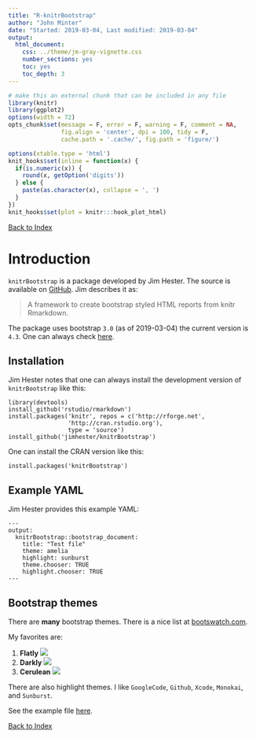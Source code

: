 ```yaml
---
title: "R-knitrBootstrap"
author: "John Minter"
date: "Started: 2019-03-04, Last modified: 2019-03-04"
output:
  html_document:
    css: ../theme/jm-gray-vignette.css
    number_sections: yes
    toc: yes
    toc_depth: 3
---
```



```r
# make this an external chunk that can be included in any file
library(knitr)
library(ggplot2)
options(width = 72)
opts_chunk$set(message = F, error = F, warning = F, comment = NA,
               fig.align = 'center', dpi = 100, tidy = F,
               cache.path = '.cache/', fig.path = 'figure/')

options(xtable.type = 'html')
knit_hooks$set(inline = function(x) {
  if(is.numeric(x)) {
    round(x, getOption('digits'))
  } else {
    paste(as.character(x), collapse = ', ')
  }
})
knit_hooks$set(plot = knitr:::hook_plot_html)
```

[Back to Index](../README.html)

# Introduction

`knitrBootstrap` is a package developed by Jim Hester. The source is available
on [GitHub ](https://github.com/jimhester/knitrBootstrap). Jim describes it as:

> A framework to create bootstrap styled HTML reports from knitr Rmarkdown.

The package uses bootstrap `3.0` (as of 2019-03-04) the current version is `4.3`.
One can always check [here](https://getbootstrap.com/docs/versions/).

## Installation

Jim Hester notes that one can always install the development version of 
`knitrBootstrap` like this:

```
library(devtools)
install_github('rstudio/rmarkdown')
install.packages('knitr', repos = c('http://rforge.net',
                 'http://cran.rstudio.org'),
                 type = 'source')
install_github('jimhester/knitrBootstrap')
```

One can install the CRAN version like this:

```
install.packages('knitrBootstrap')
```


## Example YAML

Jim Hester provides this example YAML:

```
---
output:
  knitrBootstrap::bootstrap_document:
    title: "Test file"
    theme: amelia
    highlight: sunburst
    theme.chooser: TRUE
    highlight.chooser: TRUE
---

```

## Bootstrap themes

There are **many** bootstrap themes. There is a nice list at
[bootswatch.com](https://bootswatch.com/).

My favorites are:


1. **Flatly**
![](inc/1-Flatly.png)
2. **Darkly**
![](inc/2-Darkly.png)
3. **Cerulean**
![](inc/3-Cerulean.png)

There are also highlight themes. I like `GoogleCode`, `Github`, `Xcode`,
`Monokai`, and `Sunburst`.

See the example file [here](testKnitrBootstrap.Rmd).

[Back to Index](../README.html)
